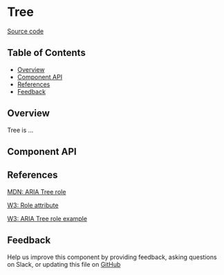 
# Tree

[Source code](https://github.com/leemonade/bubbles/tree/main/packages/components/navigation/Tree)

## Table of Contents

<!-- START doctoc generated TOC please keep comment here to allow auto update -->
<!-- DON'T EDIT THIS SECTION, INSTEAD RE-RUN doctoc TO UPDATE -->

- [Overview](#overview)
- [Component API](#component-api)
- [References](#references)
- [Feedback](#feedback)

## Overview

Tree is ...

<ThemeProvider></ThemeProvider>

## Component API

<Preview>
  <Story id="molecules-navigation-tree--playground" />
</Preview>

<ArgsTable of={Tree} />

## References

[MDN: ARIA Tree role](https://developer.mozilla.org/en-US/docs/Web/Accessibility/ARIA/Roles/tree_role)

[W3: Role attribute](https://www.w3.org/WAI/PF/HTML/wiki/RoleAttribute)

[W3: ARIA Tree role example](https://www.w3.org/TR/2016/WD-wai-aria-practices-1.1-20160317/examples/tree/tree.html)

## Feedback

Help us improve this component by providing feedback, asking questions on Slack, or updating this file on
[GitHub](https://github.com/leemonade/bubbles/edit/main/packages/components/navigation/Tree.mdx)
